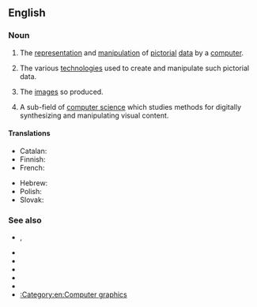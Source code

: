 ==English==
{{wikipedia}}

===Noun===
{{en-plural noun}}

# {{lb|en|computing}} The [[representation]] and [[manipulation]] of [[pictorial]] [[data]] by a [[computer]].
# {{lb|en|computing}} The various [[technologies]] used to create and manipulate such pictorial data.
# {{lb|en|computing}} The [[image]]s so produced.
# {{lb|en|computing}} A sub-field of [[computer science]] which studies methods for digitally synthesizing and manipulating visual content.

====Translations====
{{trans-top|representation and manipulation of pictures by computer}}
* Catalan: {{t+|ca|infografia|m}}
* Finnish: {{t|fi|tietokonegrafiikka}}
* French: {{t+|fr|infographie|f}}
{{trans-mid}}
* Hebrew: {{t|he|גְּרָפִיקָה מַחְשְׁבִית|f|tr=g'rafiká makh'shevít}}
* Polish: {{t|pl|grafika komputerowa|f}}
* Slovak: {{t|sk|počítačová grafika}}
{{trans-bottom}}

===See also===
* {{l|en|CAD}}, {{l|en|computer-aided design}}
* {{l|en|pixel}}
* {{l|en|ray tracing}}
* {{l|en|rendering}}
* {{l|en|raster graphics}}
* {{l|en|vector graphics}}
* [[:Category:en:Computer graphics]]